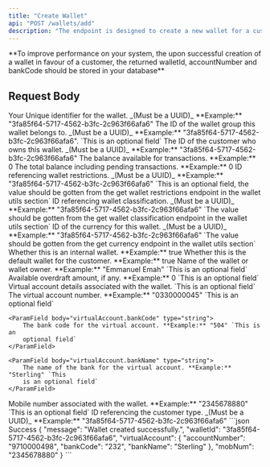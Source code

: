 ```yaml
---
title: "Create Wallet"
api: "POST /wallets/add"
description: "The endpoint is designed to create a new wallet for a customer."
---
```


<Info>
	**To improve performance on your system, the upon successful creation of a
	wallet in favour of a customer, the returned walletId, accountNumber and
	bankCode should be stored in your database**
</Info>

## Request Body

<ParamField body="id" type="string">
	Your Unique identifier for the wallet. _(Must be a UUID)_ **Example:**
	"3fa85f64-5717-4562-b3fc-2c963f66afa6"
</ParamField>

<ParamField body="walletGroupId" type="string">
	The ID of the wallet group this wallet belongs to. _(Must be a UUID)_
	**Example:** "3fa85f64-5717-4562-b3fc-2c963f66afa6". `This is an optional
	field`
</ParamField>

<ParamField body="customerId" type="string" required>
	The ID of the customer who owns this wallet. _(Must be a UUID)_ **Example:**
	"3fa85f64-5717-4562-b3fc-2c963f66afa6"
</ParamField>

<ParamField body="availableBalance" type="number">
	The balance available for transactions. **Example:** 0
</ParamField>

<ParamField body="ledgerBalance" type="number">
	The total balance including pending transactions. **Example:** 0
</ParamField>

<ParamField body="walletRestrictionId" type="string">
	ID referencing wallet restrictions. _(Must be a UUID)_ **Example:**
	"3fa85f64-5717-4562-b3fc-2c963f66afa6" `This is an optional field, the value
	should be gotten from the get wallet restrictions endpoint in the wallet utils
	section`
</ParamField>

<ParamField body="walletClassificationId" type="string" required>
	ID referencing wallet classification. _(Must be a UUID)_ **Example:**
	"3fa85f64-5717-4562-b3fc-2c963f66afa6" `The value should be gotten from the
	get wallet classification endpoint in the wallet utils section`
</ParamField>

<ParamField body="currencyId" type="string" required>
	ID of the currency for this wallet. _(Must be a UUID)_ **Example:**
	"3fa85f64-5717-4562-b3fc-2c963f66afa6" `The value should be gotten from the
	get currency endpoint in the wallet utils section`
</ParamField>

<ParamField body="isInternal" type="boolean">
	Whether this is an internal wallet. **Example:** true
</ParamField>

<ParamField body="isDefault" type="boolean">
	Whether this is the default wallet for the customer. **Example:** true
</ParamField>

<ParamField body="name" type="string">
	Name of the wallet or wallet owner. **Example:** "Emmanuel Emah" `This is an
	optional field`
</ParamField>

<ParamField body="overdraft" type="number">
	Available overdraft amount, if any. **Example:** 0 `This is an optional field`
</ParamField>

<ParamField body="virtualAccount" type="object">
	Virtual account details associated with the wallet. `This is an optional
	field`
</ParamField>

<Expandable title="virtualAccount properties">
	<ParamField body="virtualAccount.accountNumber" type="string">
		The virtual account number. **Example:** "0330000045" `This is an optional
		field`
	</ParamField>

    <ParamField body="virtualAccount.bankCode" type="string">
    	The bank code for the virtual account. **Example:** "504" `This is an
    	optional field`
    </ParamField>

    <ParamField body="virtualAccount.bankName" type="string">
    	The name of the bank for the virtual account. **Example:** "Sterling" `This
    	is an optional field`
    </ParamField>

</Expandable>

<ParamField body="mobNum" type="string">
	Mobile number associated with the wallet. **Example:** "2345678880" `This is
	an optional field`
</ParamField>

<ParamField body="customerTypeId" type="string">
	ID referencing the customer type. _(Must be a UUID)_ **Example:**
	"3fa85f64-5717-4562-b3fc-2c963f66afa6"
</ParamField>

<ResponseExample>
```json Success
{
	"message": "Wallet created successfully.",
	"walletId": "3fa85f64-5717-4562-b3fc-2c963f66afa6",
	"virtualAccount": {
		"accountNumber": "9710000498",
		"bankCode": "232",
		"bankName": "Sterling"
	},
	"mobNum": "2345678880"
}
```
</ResponseExample>
